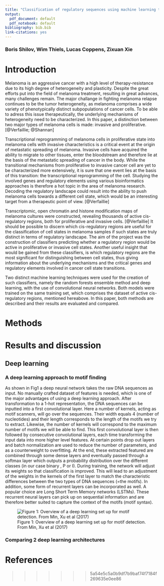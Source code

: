 ---
title: "Classification of regulatory sequences using machine learning techniques"
output:
  pdf_document: default
  pdf_notebook: default
bibliography: bib.bib
link-citations: yes
---
### Boris Shilov, Wim Thiels, Lucas Coppens, Zixuan Xie

\fontsize{12}{20}
# Introduction

\fontsize{12}{15}
\selectfont
Melanoma is an aggressive cancer with a high level of therapy-resistance due to its high degree of heterogeneity and plasticity. Despite the great efforts put into the field of melanoma treatment, resulting in great advances, many challenges remain. The major challange in fighting melanoma relapse continues to be the tumor heterogeneity, as melanoma comprises a wide variety of phenotypically distinct subpopulations of cancer cells. To be able to adress this issue therapeutically, the underlying mechanisms of heterogeneity need to be characterized. In this paper, a distinction between two major types of melanoma cells is made: invasive and proliferative. [@Verfaillie; @Shannan]


Transcriptional reprogramming of melanoma cells in proliferative state into melanoma cells with invasive characteristics is a critical event at the origin of metastatic spreading of melanoma. Invasive cells have acquired the ability to migrate to other tissues, enter the bloodstream and therefore lie at the basis of the metastatic spreading of cancer in the body. While the transitional mechanisms from proliferative to invasive cancer cell are yet to be characterized more extensively, it is sure that one event lies at the basis of this transition: the transcriptional reprogramming of the cell. Studying the involved genes and regulatory elements using various bioinformatics approaches is therefore a hot topic in the area of melanoma research. Decoding the regulatory landscape could result into the ability to push melanoma cells towards a different cell state, which would be an interesting target from a therapeutic point of view. [@Verfaillie]


Transcriptomic, open chromatin and histone modification maps of melanoma cultures were constructed, revealing thousands of active cis-regulatory regions, both for proliferative and invasive cells. [@Verfaillie] It should be possible to discern which cis-regulatory regions are useful for the classification of cell states in melanoma samples if such states are truly distinct in terms of regulatory landscape. The aim of the project was the construction of classifiers predicting whether a regulatory region would be active in proliferative or invasive cell states. Another useful insight that would be gained from these classifiers, is which regulatory regions are the most significant for distinguishing between cell states, thus giving information about the underlying mechanisms and the critical genes and regulatory elements involved in cancer cell state transitions. 


Two distinct machine learning techniques were used for the creation of such classifiers, namely the random forests ensemble method and deep learning, with the use of convolutional neural networks. Both models were trained on the same training set, which comprises the dataset of active cis-regulatory regions, mentioned hereabove. In this paper, both methods are described and their results are evaluated and compared.

# Methods

# Results and discussion

## Deep learning
### A deep learning approach to motif finding
As shown in Fig1 a deep neural network takes the raw DNA sequences as input. No manually crafted dataset of features is needed, which is one of the major advantages of using a deep learning approach.   After transformation to a 1-hot representation, the DNA sequences can be inputted into a first convolutional layer.   Here a number of kernels, acting as motif scanners, will go over the sequences.   Their width equals 4 (number of nucleotides) and their length corresponds to the length of the motifs we try to extract.   Likewise, the number of kernels will correspond to the maximum number of motifs we will be able to find.   This first convolutional layer is then followed by consecutive convolutional layers, each time transforming the input data into more higher level features.    At certain points drop out layers and batch normalization are used to reduce the number of parameters, and as a counterweight to overfitting.  At the end, these extracted featured are combined through some dense layers and eventually passed through a softmax layer which outputs a probability distribution over the different classes (in our case binary , P or I).   During training, the network will adjust its weights so that classification is improved.   This will lead to an adjustment of the weights in the kernels of the first layer to match the characteristic differences between the two types of DNA sequences (=the motifs).
In addition, some form of recurrent layers can be incorporated as well.  A popular choice are Long Short Term Memory networks (LSTMs). These recurrent neural layers can pick up on sequential information and are therefore better suited to capture the context of the motifs (motif syntax).

![Figure 1: Overview of a deep learning set up for motif detection.  From Min, Xu et al (2017)][fig1]

[fig1]: https://github.com/muscovitebob/EnhancerMachineLearning/tree/master/report/pics/Overview set up deep learning for motif detection.png "Overview set up deep learning for motif detection"

### Comparing 2 deep learning architectures


# References

>>>>>>> 5a54e5c5a0b9df7b9baf74f7184f269635e0ee86
